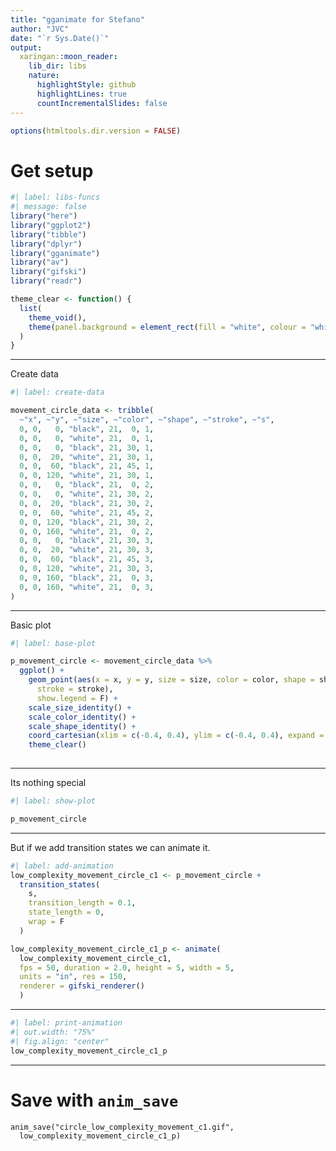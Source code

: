 ```yaml
---
title: "gganimate for Stefano"
author: "JVC"
date: "`r Sys.Date()`"
output:
  xaringan::moon_reader:
    lib_dir: libs
    nature:
      highlightStyle: github
      highlightLines: true
      countIncrementalSlides: false
---
```



```r
options(htmltools.dir.version = FALSE)
```


# Get setup

```r
#| label: libs-funcs
#| message: false
library("here")
library("ggplot2")
library("tibble")
library("dplyr")
library("gganimate")
library("av")
library("gifski")
library("readr")

theme_clear <- function() {
  list(
    theme_void(), 
    theme(panel.background = element_rect(fill = "white", colour = "white"))
  )
}

```

---

Create data

```r
#| label: create-data

movement_circle_data <- tribble(
  ~"x", ~"y", ~"size", ~"color", ~"shape", ~"stroke", ~"s", 
  0, 0,   0, "black", 21,  0, 1, 
  0, 0,   0, "white", 21,  0, 1, 
  0, 0,   0, "black", 21, 30, 1, 
  0, 0,  20, "white", 21, 30, 1, 
  0, 0,  60, "black", 21, 45, 1, 
  0, 0, 120, "white", 21, 30, 1, 
  0, 0,   0, "black", 21,  0, 2, 
  0, 0,   0, "white", 21, 30, 2, 
  0, 0,  20, "black", 21, 30, 2, 
  0, 0,  60, "white", 21, 45, 2, 
  0, 0, 120, "black", 21, 30, 2, 
  0, 0, 160, "white", 21,  0, 2, 
  0, 0,   0, "black", 21, 30, 3, 
  0, 0,  20, "white", 21, 30, 3, 
  0, 0,  60, "black", 21, 45, 3, 
  0, 0, 120, "white", 21, 30, 3, 
  0, 0, 160, "black", 21,  0, 3, 
  0, 0, 160, "white", 21,  0, 3, 
) 

```

---

Basic plot

```r
#| label: base-plot

p_movement_circle <- movement_circle_data %>% 
  ggplot() + 
    geom_point(aes(x = x, y = y, size = size, color = color, shape = shape, 
      stroke = stroke), 
      show.legend = F) +
    scale_size_identity() + 
    scale_color_identity() + 
    scale_shape_identity() + 
    coord_cartesian(xlim = c(-0.4, 0.4), ylim = c(-0.4, 0.4), expand = F) + 
    theme_clear() 
  
```

---

Its nothing special

```r
#| label: show-plot

p_movement_circle
```

---

But if we add transition states we can animate it.

```r
#| label: add-animation
low_complexity_movement_circle_c1 <- p_movement_circle + 
  transition_states(
    s, 
    transition_length = 0.1, 
    state_length = 0, 
    wrap = F
  ) 

low_complexity_movement_circle_c1_p <- animate(
  low_complexity_movement_circle_c1, 
  fps = 50, duration = 2.0, height = 5, width = 5, 
  units = "in", res = 150, 
  renderer = gifski_renderer()
  )
```

---

```r
#| label: print-animation
#| out.width: "75%"
#| fig.align: "center"
low_complexity_movement_circle_c1_p
```

---

# Save with `anim_save`

```
anim_save("circle_low_complexity_movement_c1.gif", 
  low_complexity_movement_circle_c1_p)
```
